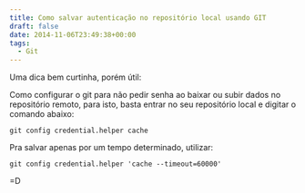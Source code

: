 ```yaml
---
title: Como salvar autenticação no repositório local usando GIT
draft: false
date: 2014-11-06T23:49:38+00:00
tags:
  - Git
---
```


Uma dica bem curtinha, porém útil:

Como configurar o git para não pedir senha ao baixar ou subir dados no repositório remoto, para isto, basta entrar no seu repositório local e digitar o comando abaixo:

`git config credential.helper cache`

Pra salvar apenas por um tempo determinado, utilizar:

`git config credential.helper 'cache --timeout=60000'`

=D
